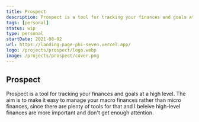 ```yaml
---
title: Prospect
description: Prospect is a tool for tracking your finances and goals at a high level. The aim is to make it easy to manage your macro finances rather than micro finances, since there are already a lot of tools for that and I beleive high-level finances are more important and don't get enough attention.
tags: [personal]
status: wip
type: personal
startDate: 2021-08-02
url: https://landing-page-phi-seven.vercel.app/
logo: /projects/prospect/logo.webp
image: /projects/prospect/cover.png
---
```


## Prospect

Prospect is a tool for tracking your finances and goals at a high level. The aim is to make it easy to manage your macro finances rather than micro finances, since there are plenty of tools for that and I beleive high-level finances are more important and don't get enough attention.
